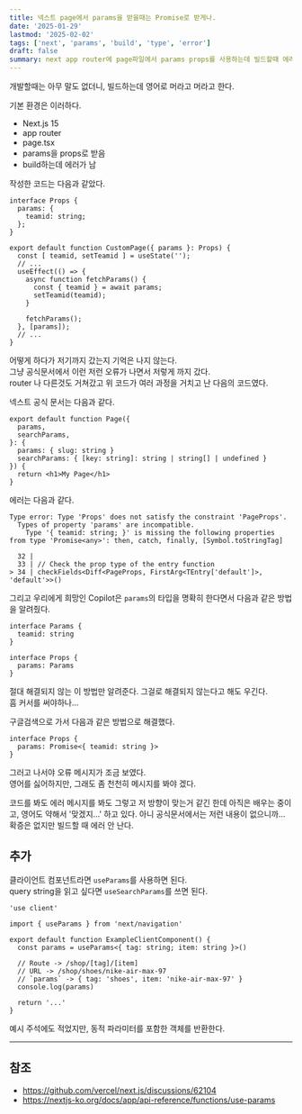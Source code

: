 ```yaml
---
title: 넥스트 page에서 params을 받을때는 Promise로 받게나.
date: '2025-01-29'
lastmod: '2025-02-02'
tags: ['next', 'params', 'build', 'type', 'error']
draft: false
summary: next app router에 page파일에서 params props를 사용하는데 빌드할때 에러가 났다.
---
```


개발할때는 아무 말도 없더니, 빌드하는데 영어로 머라고 머라고 한다.

기본 환경은 이러하다.

- Next.js 15
- app router
- page.tsx
- params을 props로 받음
- build하는데 에러가 남

작성한 코드는 다음과 같았다.

```tsx:app/[teamid]/page.tsx
interface Props {
  params: {
    teamid: string;
  };
}

export default function CustomPage({ params }: Props) {
  const [ teamid, setTeamid ] = useState('');
  // ...
  useEffect(() => {
    async function fetchParams() {
      const { teamid } = await params;
      setTeamid(teamid);
    }

    fetchParams();
  }, [params]);
  // ...
}
```

어떻게 하다가 저기까지 갔는지 기억은 나지 않는다.  
그냥 공식문서에서 이런 저런 오류가 나면서 저렇게 까지 갔다.  
router 나 다른것도 거쳐갔고 위 코드가 여러 과정을 거치고 난 다음의 코드였다.

넥스트 공식 문서는 다음과 같다.

```tsx:app/blog/[slug]/page.tsx
export default function Page({
  params,
  searchParams,
}: {
  params: { slug: string }
  searchParams: { [key: string]: string | string[] | undefined }
}) {
  return <h1>My Page</h1>
}
```

에러는 다음과 같다.

```
Type error: Type 'Props' does not satisfy the constraint 'PageProps'.
  Types of property 'params' are incompatible.
    Type '{ teamid: string; }' is missing the following properties from type 'Promise<any>': then, catch, finally, [Symbol.toStringTag]

  32 |
  33 | // Check the prop type of the entry function
> 34 | checkFields<Diff<PageProps, FirstArg<TEntry['default']>, 'default'>>()
```

그리고 우리에게 희망인 Copilot은 `params`의 타입을 명확히 한다면서 다음과 같은 방법을 알려줬다.

```tsx
interface Params {
  teamid: string
}

interface Props {
  params: Params
}
```

절대 해결되지 않는 이 방법만 알려준다. 그걸로 해결되지 않는다고 해도 우긴다.  
흠 커서를 써야하나...

구글검색으로 가서 다음과 같은 방법으로 해결했다.

```tsx
interface Props {
  params: Promise<{ teamid: string }>
}
```

그러고 나서야 오류 메시지가 조금 보였다.  
영어를 싫어하지만, 그래도 좀 천천히 메시지를 봐야 겠다.

코드를 봐도 에러 메시지를 봐도 그렇고 저 방향이 맞는거 같긴 한데 아직은 배우는 중이고, 영어도 약해서 '맞겠지...' 하고 있다. 아니 공식문서에서는 저런 내용이 없으니까...  
확증은 없지만 빌드할 때 에러 안 난다.

## 추가

클라이언트 컴포넌트라면 `useParams`를 사용하면 된다.  
query string을 읽고 싶다면 `useSearchParams`를 쓰면 된다.

```tsx:app/example-client-component.tsx
'use client'

import { useParams } from 'next/navigation'

export default function ExampleClientComponent() {
  const params = useParams<{ tag: string; item: string }>()

  // Route -> /shop/[tag]/[item]
  // URL -> /shop/shoes/nike-air-max-97
  // `params` -> { tag: 'shoes', item: 'nike-air-max-97' }
  console.log(params)

  return '...'
}
```

예시 주석에도 적었지만, 동적 파라미터를 포함한 객체를 반환한다.

---

## 참조

- https://github.com/vercel/next.js/discussions/62104
- https://nextjs-ko.org/docs/app/api-reference/functions/use-params
